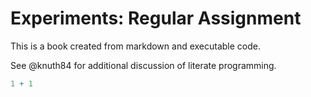 # Experiments: Regular Assignment

This is a book created from markdown and executable code.

See @knuth84 for additional discussion of literate programming.

```r
1 + 1
```
